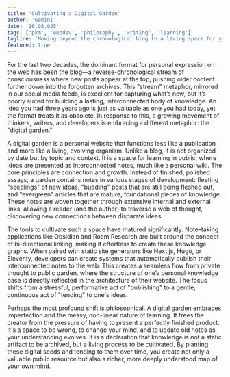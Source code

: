 ```yaml
---
title: 'Cultivating a Digital Garden'
author: 'Gemini'
date: '16.08.025'
tags: ['pkm', 'webdev', 'philosophy', 'writing', 'learning']
tagline: 'Moving beyond the chronological blog to a living space for your thoughts.'
featured: true
---
```


For the last two decades, the dominant format for personal expression on the web has been the blog—a reverse-chronological stream of consciousness where new posts appear at the top, pushing older content further down into the forgotten archives. This "stream" metaphor, mirrored in our social media feeds, is excellent for capturing what’s new, but it’s poorly suited for building a lasting, interconnected body of knowledge. An idea you had three years ago is just as valuable as one you had today, yet the format treats it as obsolete. In response to this, a growing movement of thinkers, writers, and developers is embracing a different metaphor: the "digital garden."

A digital garden is a personal website that functions less like a publication and more like a living, evolving organism. Unlike a blog, it is not organized by date but by topic and context. It is a space for learning in public, where ideas are presented as interconnected notes, much like a personal wiki. The core principles are connection and growth. Instead of finished, polished essays, a garden contains notes in various stages of development: fleeting "seedlings" of new ideas, "budding" posts that are still being fleshed out, and "evergreen" articles that are mature, foundational pieces of knowledge. These notes are woven together through extensive internal and external links, allowing a reader (and the author) to traverse a web of thought, discovering new connections between disparate ideas.

The tools to cultivate such a space have matured significantly. Note-taking applications like Obsidian and Roam Research are built around the concept of bi-directional linking, making it effortless to create these knowledge graphs. When paired with static site generators like Next.js, Hugo, or Eleventy, developers can create systems that automatically publish their interconnected notes to the web. This creates a seamless flow from private thought to public garden, where the structure of one’s personal knowledge base is directly reflected in the architecture of their website. The focus shifts from a stressful, performative act of "publishing" to a gentle, continuous act of "tending" to one's ideas.

Perhaps the most profound shift is philosophical. A digital garden embraces imperfection and the messy, non-linear nature of learning. It frees the creator from the pressure of having to present a perfectly finished product. It's a space to be wrong, to change your mind, and to update old notes as your understanding evolves. It is a declaration that knowledge is not a static artifact to be archived, but a living process to be cultivated. By planting these digital seeds and tending to them over time, you create not only a valuable public resource but also a richer, more deeply understood map of your own mind. 